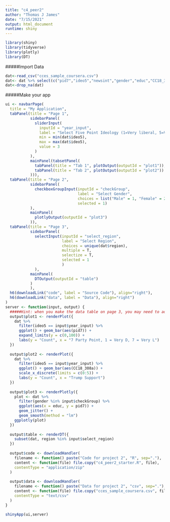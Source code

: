```yaml
---
title: "c4_peer2"
author: "Thomas J James"
date: "7/15/2021"
output: html_document
runtime: shiny
---
```

```r
library(shiny)
library(tidyverse)
library(plotly)
library(DT)
```
#####Import Data
```r
dat<-read_csv("cces_sample_coursera.csv")
dat<- dat %>% select(c("pid7","ideo5","newsint","gender","educ","CC18_308a","region"))
dat<-drop_na(dat)
```
#####Make your app
```r
ui <- navbarPage(
  title = "My Application",
  tabPanel(title = "Page 1",
           sidebarPanel(
             sliderInput(
               inputId = "year_input",
               label = "Select Five Point Ideology (1=Very liberal, 5=Very conservative)",
               min = min(dat$ideo5),
               max = max(dat$ideo5),
               value = 3
             )
           ),
           mainPanel(tabsetPanel(
             tabPanel(title = "Tab 1", plotOutput(outputId = "plot1")),
             tabPanel(title = "Tab 2", plotOutput(outputId = "plot2"))
           ))),
  tabPanel(title = "Page 2",
           sidebarPanel(
             checkboxGroupInput(inputId = "checkGroup", 
                                label = "Select Gender", 
                                choices = list("Male" = 1, "Female" = 2),
                                selected = 1)
           ),
           mainPanel(
             plotlyOutput(outputId = "plot3")
           )),
  tabPanel(title = "Page 3",
           sidebarPanel(
             selectInput(inputId = "select_region",
                         label = "Select Region",
                         choices = unique(dat$region),
                         multiple = T,
                         selectize = T,
                         selected = 1
                         )
             ),
           mainPanel(
             DTOutput(outputId = "table")
           )
           ),
  h6(downloadLink("code", label = "Source Code"), align="right"),
  h6(downloadLink("data", label = "Data"), align="right")
)
server <- function(input, output) {
  #####Hint: when you make the data table on page 3, you may need to adjust the height argument in the dataTableOutput function. Try a value of height=500
  output$plot1 <- renderPlot({
    dat %>%
      filter(ideo5 == input$year_input) %>%
      ggplot() + geom_bar(aes(pid7)) +
      expand_limits(y = c(0,100)) +
      labs(y = "Count", x = "7 Party Point, 1 = Very D, 7 = Very L")
  })
  
  output$plot2 <- renderPlot({
    dat %>% 
      filter(ideo5 == input$year_input) %>% 
      ggplot() + geom_bar(aes(CC18_308a)) +
      scale_x_discrete(limits = c(0:5)) +
      labs(y = "Count", x = "Trump Support")
  })
  
  output$plot3 <- renderPlotly({
    plot <- dat %>%  
      filter(gender %in% input$checkGroup) %>% 
      ggplot(aes(x = educ, y = pid7)) + 
      geom_jitter() +
      geom_smooth(method = "lm")
    ggplotly(plot)
  })
  
  output$table <- renderDT({
    subset(dat, region %in% input$select_region)
  })
  
  output$code <- downloadHandler(
    filename <- function() paste("Code for project 2", "R", sep="."),
    content <- function(file) file.copy("c4_peer2_starter.R", file),
    contentType = "application/zip"
  )
  
  output$data <- downloadHandler(
    filename <- function() paste("Data for project 2", "csv", sep="."),
    content <- function(file) file.copy("cces_sample_coursera.csv", file),
    contentType = "text/csv"
  )
} 

shinyApp(ui,server)
```
